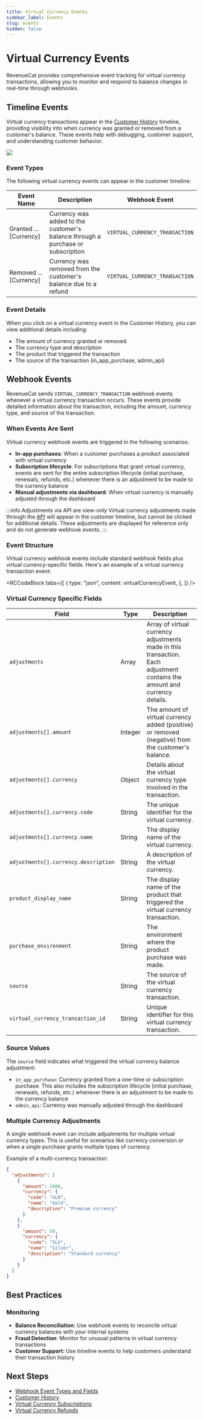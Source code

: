 ```yaml
---
title: Virtual Currency Events
sidebar_label: Events
slug: events
hidden: false
---
```


# Virtual Currency Events

RevenueCat provides comprehensive event tracking for virtual currency transactions, allowing you to monitor and respond to balance changes in real-time through webhooks.

## Timeline Events

Virtual currency transactions appear in the [Customer History](/dashboard-and-metrics/customer-history) timeline, providing visibility into when currency was granted or removed from a customer's balance. These events help with debugging, customer support, and understanding customer behavior.

![](/docs_images/virtual-currency/vc-customer-history-timeline.png)

### Event Types

The following virtual currency events can appear in the customer timeline:

| Event Name             | Description                                                                     | Webhook Event                  |
| ---------------------- | ------------------------------------------------------------------------------- | ------------------------------ |
| Granted ... [Currency] | Currency was added to the customer's balance through a purchase or subscription | `VIRTUAL_CURRENCY_TRANSACTION` |
| Removed ... [Currency] | Currency was removed from the customer's balance due to a refund                | `VIRTUAL_CURRENCY_TRANSACTION` |

### Event Details

When you click on a virtual currency event in the Customer History, you can view additional details including:

- The amount of currency granted or removed
- The currency type and description
- The product that triggered the transaction
- The source of the transaction (in_app_purchase, admin_api)

## Webhook Events

RevenueCat sends `VIRTUAL_CURRENCY_TRANSACTION` webhook events whenever a virtual currency transaction occurs. These events provide detailed information about the transaction, including the amount, currency type, and source of the transaction.

### When Events Are Sent

Virtual currency webhook events are triggered in the following scenarios:

- **In-app purchases**: When a customer purchases a product associated with virtual currency
- **Subscription lifecycle**: For subscriptions that grant virtual currency, events are sent for the entire subscription lifecycle (initial purchase, renewals, refunds, etc.) whenever there is an adjustment to be made to the currency balance
- **Manual adjustments via dashboard**: When virtual currency is manually adjusted through the dashboard

:::info Adjustments via API are view-only
Virtual currency adjustments made through the [API](/offerings/virtual-currency#depositing-or-spending) will appear in the customer timeline, but cannot be clicked for additional details. These adjustments are displayed for reference only and do not generate webhook events.
:::

### Event Structure

Virtual currency webhook events include standard webhook fields plus virtual currency-specific fields. Here's an example of a virtual currency transaction event:


<RCCodeBlock
  tabs={[
    {
      type: "json",
      content: virtualCurrencyEvent,
    },
  ]}
/>

### Virtual Currency Specific Fields

| Field                                | Type    | Description                                                                                                               |
| ------------------------------------ | ------- | ------------------------------------------------------------------------------------------------------------------------- |
| `adjustments`                        | Array   | Array of virtual currency adjustments made in this transaction. Each adjustment contains the amount and currency details. |
| `adjustments[].amount`               | Integer | The amount of virtual currency added (positive) or removed (negative) from the customer's balance.                        |
| `adjustments[].currency`             | Object  | Details about the virtual currency type involved in the transaction.                                                      |
| `adjustments[].currency.code`        | String  | The unique identifier for the virtual currency.                                                                           |
| `adjustments[].currency.name`        | String  | The display name of the virtual currency.                                                                                 |
| `adjustments[].currency.description` | String  | A description of the virtual currency.                                                                                    |
| `product_display_name`               | String  | The display name of the product that triggered the virtual currency transaction.                                          |
| `purchase_environment`               | String  | The environment where the product purchase was made.                                                                      |
| `source`                             | String  | The source of the virtual currency transaction.                                                                           |
| `virtual_currency_transaction_id`    | String  | Unique identifier for this virtual currency transaction.                                                                  |

### Source Values

The `source` field indicates what triggered the virtual currency balance adjustment:

- `in_app_purchase`: Currency granted from a one-time or subscription purchase. This also includes the subscription lifecycle (initial purchase, renewals, refunds, etc.) whenever there is an adjustment to be made to the currency balance
- `admin_api`: Currency was manually adjusted through the dashboard

### Multiple Currency Adjustments

A single webhook event can include adjustments for multiple virtual currency types. This is useful for scenarios like currency conversion or when a single purchase grants multiple types of currency.

Example of a multi-currency transaction:

```json
{
  "adjustments": [
    {
      "amount": 1000,
      "currency": {
        "code": "GLD",
        "name": "Gold",
        "description": "Premium currency"
      }
    },
    {
      "amount": 50,
      "currency": {
        "code": "SLV",
        "name": "Silver",
        "description": "Standard currency"
      }
    }
  ]
}
```

## Best Practices

### Monitoring

- **Balance Reconciliation**: Use webhook events to reconcile virtual currency balances with your internal systems
- **Fraud Detection**: Monitor for unusual patterns in virtual currency transactions
- **Customer Support**: Use timeline events to help customers understand their transaction history

## Next Steps

- [Webhook Event Types and Fields](/integrations/webhooks/event-types-and-fields#virtual-currency-transaction-fields)
- [Customer History](/dashboard-and-metrics/customer-history)
- [Virtual Currency Subscriptions](/offerings/virtual-currency/subscriptions)
- [Virtual Currency Refunds](/offerings/virtual-currency/refunds)
